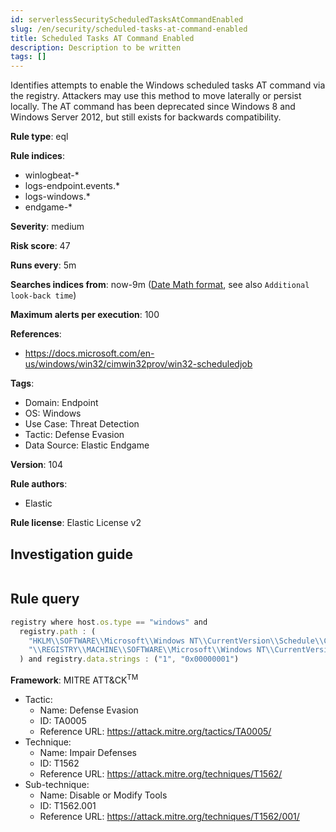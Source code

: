 ```yaml
---
id: serverlessSecurityScheduledTasksAtCommandEnabled
slug: /en/security/scheduled-tasks-at-command-enabled
title: Scheduled Tasks AT Command Enabled
description: Description to be written
tags: []
---
```


<div id="scheduled-tasks-at-command-enabled"></div>

Identifies attempts to enable the Windows scheduled tasks AT command via the registry. Attackers may use this method to move laterally or persist locally. The AT command has been deprecated since Windows 8 and Windows Server 2012, but still exists for backwards compatibility.

**Rule type**: eql

**Rule indices**: 

* winlogbeat-*
* logs-endpoint.events.*
* logs-windows.*
* endgame-*

**Severity**: medium

**Risk score**: 47

**Runs every**: 5m

**Searches indices from**: now-9m ([Date Math format](((ref))/common-options.html#date-math), see also <DocLink id="serverlessSecurityRulesUiCreate" section="set-the-rules-schedule">`Additional look-back time`</DocLink>)

**Maximum alerts per execution**: 100

**References**: 

* https://docs.microsoft.com/en-us/windows/win32/cimwin32prov/win32-scheduledjob

**Tags**: 

* Domain: Endpoint
* OS: Windows
* Use Case: Threat Detection
* Tactic: Defense Evasion
* Data Source: Elastic Endgame

**Version**: 104

**Rule authors**: 

* Elastic

**Rule license**: Elastic License v2

## Investigation guide

```markdown

```

## Rule query

```js
registry where host.os.type == "windows" and
  registry.path : (
    "HKLM\\SOFTWARE\\Microsoft\\Windows NT\\CurrentVersion\\Schedule\\Configuration\\EnableAt",
    "\\REGISTRY\\MACHINE\\SOFTWARE\\Microsoft\\Windows NT\\CurrentVersion\\Schedule\\Configuration\\EnableAt"
  ) and registry.data.strings : ("1", "0x00000001")

```

**Framework**: MITRE ATT&CK<sup>TM</sup>

* Tactic:
    * Name: Defense Evasion
    * ID: TA0005
    * Reference URL: https://attack.mitre.org/tactics/TA0005/
* Technique:
    * Name: Impair Defenses
    * ID: T1562
    * Reference URL: https://attack.mitre.org/techniques/T1562/
* Sub-technique:
    * Name: Disable or Modify Tools
    * ID: T1562.001
    * Reference URL: https://attack.mitre.org/techniques/T1562/001/

